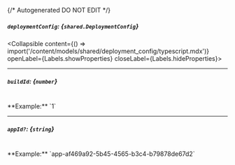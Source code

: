 {/* Autogenerated DO NOT EDIT  */}

##### `deploymentConfig`: *{`shared.DeploymentConfig`}*
<Collapsible content={() => import('/content/models/shared/deployment_config/typescript.mdx')} openLabel={Labels.showProperties} closeLabel={Labels.hideProperties}>
</Collapsible>

---
##### `buildId`: *{`number`}*
<br/>
**Example:** `1`

---
##### `appId?`: *{`string`}*
<br/>
**Example:** `app-af469a92-5b45-4565-b3c4-b79878de67d2`


